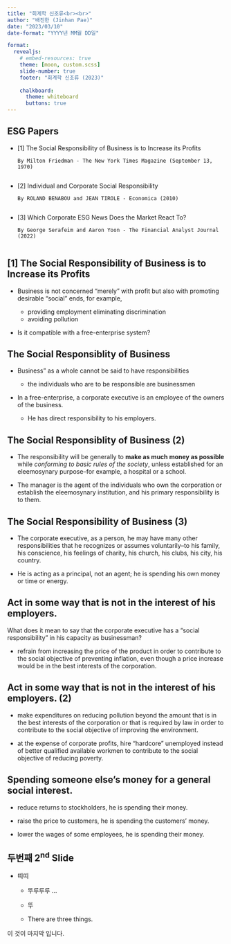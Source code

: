 ```yaml
---
title: "회계학 신조류<br><br>"
author: "배진한 (Jinhan Pae)"
date: "2023/03/10"
date-format: "YYYY년 MM월 DD일"

format: 
  revealjs:
    # embed-resources: true
    theme: [moon, custom.scss]
    slide-number: true
    footer: "회계학 신조류 (2023)"
    
    chalkboard:
      theme: whiteboard
      buttons: true
---
```


## ESG Papers

-   [1] The Social Responsibility of Business is to Increase its Profits

        By Milton Friedman - The New York Times Magazine (September 13, 1970)
         

-   [2] Individual and Corporate Social Responsibility

        By ROLAND BENABOU and JEAN TIROLE - Economica (2010)
         

-   [3] Which Corporate ESG News Does the Market React To?

        By George Serafeim and Aaron Yoon - The Financial Analyst Journal (2022) 
         

## [1] The Social Responsibility of Business is to Increase its Profits

*  Business is not concerned "merely" with profit but also with promoting desirable "social" ends,
for example,

   - providing employment eliminating discrimination
   - avoiding pollution

*  Is it compatible with a free-enterprise system?


## The Social Responsiblity of Business

* Business" as a whole cannot be said to have responsibilities

  - the individuals who are to be responsible are businessmen

* In a free-enterprise, a corporate executive is an employee of the 
owners of the business.

  - He has direct responsibility to his employers.


## The Social Responsiblity of Business (2)

* The responsibility will be generally to **make as much money as possible** while *conforming to basic rules of the society*, unless established for an eleemosynary purpose--for example, a hospital or a school.
 
* The manager is the agent of the individuals who own the corporation or establish the eleemosynary institution, and his primary responsibility is to them. 


## The Social Responsibility of Business (3)

* The corporate executive, as a person, he may have many other responsibilities that he recognizes or assumes voluntarily--to his family, his conscience, his feelings of charity, his church, his clubs, his city, his country.

* He is acting as a principal, not an agent; he is spending 
his own money or time or energy.

## Act in some way that is not in the interest of his employers.


What does it mean to say that the corporate executive has a "social responsibility" in his 
capacity as businessman?


*  refrain from increasing the price of the product in order to contribute to the social objective of preventing inflation, even though a price increase would be in the best interests of the corporation. 

## Act in some way that is not in the interest of his employers. (2)

*  make expenditures on reducing pollution beyond the amount that is in the best 
interests of the corporation or that is required by law in order to contribute to the social 
objective of improving the environment. 


* at the expense of corporate profits, hire "hardcore" unemployed instead of better qualified available workmen to contribute to the 
social objective of reducing poverty.


## Spending someone else's money for a general social interest. 

  - reduce returns to stockholders, he is spending their money. 
  
  - raise the price to customers, he is spending the customers' money. 
  
  - lower the wages of some employees, he is spending their money.


<!-- ## 두번째 2^nd^ Slide {style="color: grey" .smaller} -->

## 두번째 2^nd^ Slide {.smaller}

-   띠띠

    -   뚜루루루 ...

    -   뚜

    -   There are three things.

이 것이 마지막 입니다.
